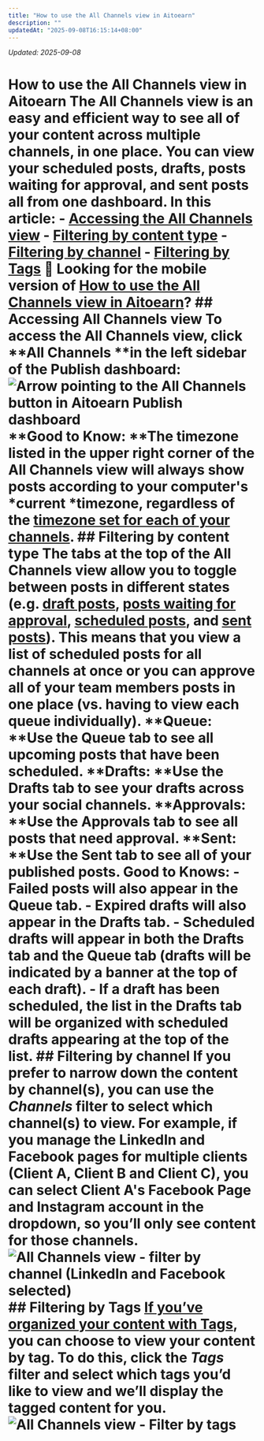 ```yaml
---
title: "How to use the All Channels view in Aitoearn"
description: ""
updatedAt: "2025-09-08T16:15:14+08:00"
---
```

<!-- UPDATED_AT -->
_Updated: 2025-09-08_

# How to use the All Channels view in Aitoearn The All Channels view is an easy and efficient way to see all of your content across multiple channels, in one place. You can view your scheduled posts, drafts, posts waiting for approval, and sent posts all from one dashboard. In this article: - [Accessing the All Channels view](#Filtering-by-content-type-GeVTd) - [Filtering by content type](#Filtering-by-content-type-GeVTd) - [Filtering by channel](#Filtering-by-channel-M5UPp) - [Filtering by Tags](#Filtering-by-Tags-Fj6fW) 📝 Looking for the mobile version of [How to use the All Channels view in Aitoearn](https://support.aitoearn.com//support.aitoearn.com/article/890-using-the-all-channels-view-on-the-aitoearn-mobile-app)? ## Accessing All Channels view To access the All Channels view, click **All Channels **in the left sidebar of the Publish dashboard: ![Arrow pointing to the All Channels button in Aitoearn Publish dashboard](//d33v4339jhl8k0.cloudfront.net/docs/assets/64cb6cf86d4a3e191f237e66/images/6792a7038f7205131bd21eda/file-2r6HhXxF08.jpg) **Good to Know: **The timezone listed in the upper right corner of the All Channels view will always show posts according to your computer's *current *timezone, regardless of the [timezone set for each of your channels](https://support.aitoearn.com//support.aitoearn.com/article/514-setting-up-your-timezones-and-posting-schedules). ## Filtering by content type The tabs at the top of the All Channels view allow you to toggle between posts in different states (e.g. [draft posts](https://support.aitoearn.com//support.aitoearn.com/article/656-saving-and-scheduling-draft-posts), [posts waiting for approval](https://support.aitoearn.com//support.aitoearn.com/article/665-managing-and-approving-draft-posts#h_ba2cd6d0-bce6-48d0-8583-135d5fca5dc6), [scheduled posts](https://support.aitoearn.com//support.aitoearn.com/category/13-scheduling-and-publishing), and [sent posts](https://support.aitoearn.com//support.aitoearn.com/article/517-insights-on-shared-posts-within-your-publishing-dashboard)). This means that you view a list of scheduled posts for all channels at once or you can approve all of your team members posts in one place (vs. having to view each queue individually). **Queue: **Use the Queue tab to see all upcoming posts that have been scheduled. **Drafts: **Use the Drafts tab to see your drafts across your social channels. **Approvals: **Use the Approvals tab to see all posts that need approval. **Sent: **Use the Sent tab to see all of your published posts. **Good to Knows:** - Failed posts will also appear in the Queue tab. - Expired drafts will also appear in the Drafts tab. - Scheduled drafts will appear in both the Drafts tab and the Queue tab (drafts will be indicated by a banner at the top of each draft). - If a draft has been scheduled, the list in the Drafts tab will be organized with scheduled drafts appearing at the top of the list. ## Filtering by channel If you prefer to narrow down the content by channel(s), you can use the ***Channels*** filter to select which channel(s) to view. For example, if you manage the LinkedIn and Facebook pages for multiple clients (Client A, Client B and Client C), you can select Client A's Facebook Page and Instagram account in the dropdown, so you’ll only see content for those channels. ![All Channels view - filter by channel (LinkedIn and Facebook selected)](//d33v4339jhl8k0.cloudfront.net/docs/assets/64cb6cf86d4a3e191f237e66/images/6792a87e82f22a4614b8da0d/file-WQj4PSWHyi.jpg) ## Filtering by Tags [If you’ve organized your content with Tags](https://support.aitoearn.com//support.aitoearn.com/article/585-creating-and-managing-campaigns), you can choose to view your content by tag. To do this, click the ***Tags*** filter and select which tags you’d like to view and we’ll display the tagged content for you. ![All Channels view - Filter by tags](//d33v4339jhl8k0.cloudfront.net/docs/assets/64cb6cf86d4a3e191f237e66/images/6792a9527be08c2ecfcf25e7/file-EgtDmcLCup.jpg)